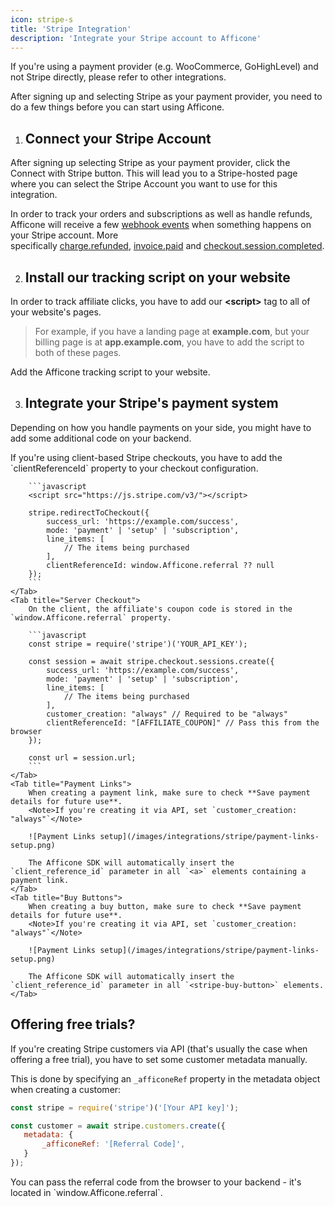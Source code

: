 ```yaml
---
icon: stripe-s
title: 'Stripe Integration'
description: 'Integrate your Stripe account to Afficone'
---
```


<Warning>
If you're using a payment provider (e.g. WooCommerce, GoHighLevel) and not Stripe directly, please refer to other integrations.
</Warning>

After signing up and selecting Stripe as your payment provider, you need to do a few things before you can start using Afficone.

1. ## Connect your Stripe Account

After signing up selecting Stripe as your payment provider, click the Connect with Stripe button. This will lead you to a Stripe-hosted page where you can select the Stripe Account you want to use for this integration.

<Note>In order to track your orders and subscriptions as well as handle refunds, Afficone will receive a few [webhook events](https://docs.stripe.com/webhooks) when something happens on your Stripe account. More specifically [charge.refunded](https://docs.stripe.com/api/events/types#event_types-charge.refunded), [invoice.paid](https://docs.stripe.com/api/events/types#event_types-invoice.paid) and [checkout.session.completed](https://docs.stripe.com/api/events/types#event_types-checkout.session.completed).</Note>

2. ## Install our tracking script on your website

In order to track affiliate clicks, you have to add our **&lt;script&gt;** tag to all of your website's pages.

> For example, if you have a landing page at **example.com**, but your billing page is at **app.example.com**, you have to add the script to both of these pages.

<Card title="Installation" icon="paintbrush" href="/installation">
    Add the Afficone tracking script to your website.
</Card>

3. ## Integrate your Stripe's payment system

Depending on how you handle payments on your side, you might have to add some additional code on your backend.

<Tabs>
    <Tab title="Client Checkout">
        If you're using client-based Stripe checkouts, you have to add the `clientReferenceId` property to your checkout configuration.

        ```javascript
        <script src="https://js.stripe.com/v3/"></script>

        stripe.redirectToCheckout({
            success_url: 'https://example.com/success',
            mode: 'payment' | 'setup' | 'subscription',
            line_items: [
                // The items being purchased
            ],
            clientReferenceId: window.Afficone.referral ?? null
        });
        ```
    </Tab>
    <Tab title="Server Checkout">
        On the client, the affiliate's coupon code is stored in the `window.Afficone.referral` property.

        ```javascript
        const stripe = require('stripe')('YOUR_API_KEY');

        const session = await stripe.checkout.sessions.create({
            success_url: 'https://example.com/success',
            mode: 'payment' | 'setup' | 'subscription',
            line_items: [
                // The items being purchased
            ],
            customer_creation: "always" // Required to be "always"
            clientReferenceId: "[AFFILIATE_COUPON]" // Pass this from the browser
        });

        const url = session.url;
        ```
    </Tab>
    <Tab title="Payment Links">
        When creating a payment link, make sure to check **Save payment details for future use**.
        <Note>If you're creating it via API, set `customer_creation: "always"`</Note>

        ![Payment Links setup](/images/integrations/stripe/payment-links-setup.png)

        The Afficone SDK will automatically insert the `client_reference_id` parameter in all `<a>` elements containing a payment link.
    </Tab>
    <Tab title="Buy Buttons">
        When creating a buy button, make sure to check **Save payment details for future use**.
        <Note>If you're creating it via API, set `customer_creation: "always"`</Note>

        ![Payment Links setup](/images/integrations/stripe/payment-links-setup.png)

        The Afficone SDK will automatically insert the `client_reference_id` parameter in all `<stripe-buy-button>` elements.
    </Tab>
</Tabs>

## Offering free trials?

If you're creating Stripe customers via API (that's usually the case when offering a free trial), you have to set some customer metadata manually.

This is done by specifying an `_afficoneRef` property in the metadata object when creating a customer:

```javascript
const stripe = require('stripe')('[Your API key]');

const customer = await stripe.customers.create({
   metadata: {
       _afficoneRef: '[Referral Code]',
   }
});
```

<Tip>
You can pass the referral code from the browser to your backend - it's located in `window.Afficone.referral`.
</Tip>